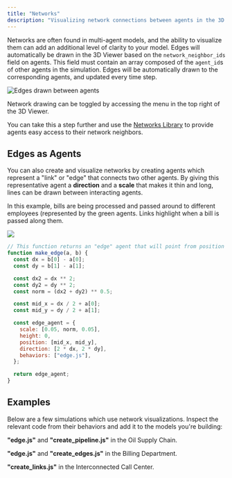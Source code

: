 ```yaml
---
title: "Networks"
description: "Visualizing network connections between agents in the 3D viewer"
---
```


Networks are often found in multi-agent models, and the ability to visualize them can add an additional level of clarity to your model. Edges will automatically be drawn in the 3D Viewer based on the `network_neighbor_ids` field on agents. This field must contain an array composed of the `agent_id`s of other agents in the simulation. Edges will be automatically drawn to the corresponding agents, and updated every time step.

![Edges drawn between agents](https://cdn-us1.hash.ai/site/docs/image%20%2865%29.png)

<Hint style="info">
  Network drawing can be toggled by accessing the menu in the top right of the
  3D Viewer.
</Hint>

You can take this a step further and use the [Networks Library](https://simulation.hash.ai/@hash/networks) to provide agents easy access to their network neighbors.

## Edges as Agents

You can also create and visualize networks by creating agents which represent a "link" or "edge" that connects two other agents. By giving this representative agent a **direction** and a **scale** that makes it thin and long, lines can be drawn between interacting agents.

In this example, bills are being processed and passed around to different employees \(represented by the green agents. Links highlight when a bill is passed along them.

![](https://cdn-us1.hash.ai/site/docs/billing_department_s.gif)

```javascript
// This function returns an "edge" agent that will point from position a to b
function make_edge(a, b) {
  const dx = b[0] - a[0];
  const dy = b[1] - a[1];

  const dx2 = dx ** 2;
  const dy2 = dy ** 2;
  const norm = (dx2 + dy2) ** 0.5;

  const mid_x = dx / 2 + a[0];
  const mid_y = dy / 2 + a[1];

  const edge_agent = {
    scale: [0.05, norm, 0.05],
    height: 0,
    position: [mid_x, mid_y],
    direction: [2 * dx, 2 * dy],
    behaviors: ["edge.js"],
  };

  return edge_agent;
}
```

## Examples

Below are a few simulations which use network visualizations. Inspect the relevant code from their behaviors and add it to the models you're building:

<Embed url="https://hash.ai/@hash/oil-supply-chain" caption="" />

**"edge.js"** and **"create_pipeline.js"** in the Oil Supply Chain.

**"edge.js"** and **"create_edges.js"** in the Billing Department.

<Embed url="https://hash.ai/@hash/interconnected-call-center" caption="" />

**"create_links.js"** in the Interconnected Call Center.
